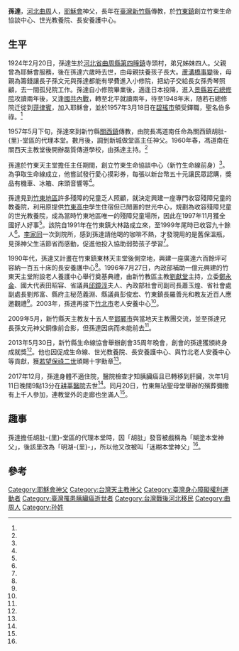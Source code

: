 {{Infobox Christian leader
| type = priest
| honorific-prefix = 
| name             = 孫達
| title            = 
| image            = 
| imagesize        = 
| alt              = 
| caption          = 
| archdiocese      = 
| province         = [[台灣天主教|天主教台北教省]]
| diocese          = [[天主教新竹教區|新竹教區]]
| see              = 
| term_start       = 
| term_end         = 
| predecessor      = 
| successor        = 
| ordination       = 1957年
| rank             = 
<!---------- Personal details ---------->
| birth_name       = 
| birth_date       ={{birth date|1924|2|20}}
| birth_place      ={{ROC-1912|直隸省}}[[曲周縣|曲周縣]][[第四疃鎮|第四疃鎮]]寺頭村
| death_date       = {{death date and age|mf=yes|2018|1|11|1924|2|20}}
| death_place      = {{TWN}}[[新北市|新北市]][[新店區|新店區]][[耕莘醫院|耕莘醫院]]
| buried           = 
| nationality      = {{ROC}}
| religion         = [[羅馬天主教|羅馬天主教]]
| residence        = 
| parents          = 
| spouse           = 
| children         = 
| occupation       = 
| profession       = 
| previous_post    = 
| alma_mater       = 
| motto            = 
| signature        = 
| signature_alt    = 
| coat_of_arms     = 
| coat_of_arms_alt = 
}}
'''孫達'''{{BD|1924年|2月20日|2018年|1月11日|catIdx=Sun}}，[[河北省|河北]][[曲周縣|曲周]]人，[[耶穌會|耶穌會]]神父，長年在[[臺灣|臺灣]][[新竹縣|新竹縣]]傳教，於[[竹東鎮|竹東鎮]]創立竹東生命協談中心、世光教養院、長安養護中心。

==生平==
1924年2月20日，孫達生於[[河北省|河北省]][[曲周縣|曲周縣]][[第四疃鎮|第四疃鎮]]寺頭村，弟兄姊妹四人。父親曾為耶穌會服務，後在孫達六歲時去世，由母親扶養孩子長大。[[蘆溝橋事變|蘆溝橋事變]]後，母親為籌錢讓長子孫文元與孫達都能有學費進入小修院，把幼子交給長女孫秀琴照顧，去一間孤兒院工作。孫達自小修院畢業後，適逢日本投降，進入[[景縣|景縣]][[若石總修院|若石總修院]]攻讀兩年後，又逢[[國共內戰|國共內戰]]，轉至北平就讀兩年，待至1948年末，随若石總修院迁徙到[[菲律賓|菲律賓]]，加入耶穌會，並於1957年3月18日在[[碧瑤市|碧瑤市]]領受鐸職，聖名伯多祿。<ref name="2018-01-13"/>

1957年5月下旬，孫達來到新竹縣[[關西鎮_(臺灣)|關西鎮]]傳教，由院長馮道南任命為關西鎮胡肚-{里}-堂區的代理本堂。數月後，調到新城做堂區主任神父。1960年春，馮道南在關西天主教堂後開辦磊質傳道學校，由孫達主持。<ref name="2018-01-13"/>

孫達於竹東天主堂擔任主任期間，創立竹東生命協談中心（新竹生命線前身）<ref name="劉瑞祺2"/>。為爭取生命線成立，他嘗試發行愛心摸彩券，每張以新台幣五十元讓民眾認購，獎品有機車、冰箱、床頭音響等<ref name="李坤建"/>。

孫達見到[[竹東鎮|竹東地區]]許多殘障的兒童乏人照顧，就決定興建一座專門收容殘障兒童的教養院，利用原提供[[竹東高中|竹東高中]]學生住宿但已閒置的世光中心，規劃為收容殘障兒童的世光教養院，成為當時竹東地區唯一的殘障兒童場所，因此在1997年11月獲全國好人好事<ref name="劉瑞祺3"/>。該院自1991年在竹東鎮大林路成立來，至1999年尾時已收容九十餘人<ref name="劉瑞祺2"/>。[[李家同|李家同]]一次到院所，感到孫達請他喝的咖啡不熱，才發現用的是舊保溫瓶，見孫神父生活節省而感動，促進他投入協助弱勢孩子學習<ref name="王慧瑛、羅緗綸"/>。

1990年代，孫達又計畫在竹東鎮東林天主堂後側空地，興建一座廣達六百餘坪可容納一百五十床的長安養護中心<ref name="劉瑞祺3"/>。1996年7月27日，內政部補助一億元興建的竹東天主堂附設老人養護中心舉行奠基典禮，由新竹教區主教[[劉獻堂|劉獻堂]]主持，立委[[鄭永金|鄭永金]]、國大代表田昭容、省議員[[邱鏡淳|邱鏡淳]]夫人、內政部社會司副司長蕭玉煌、省社會處副處長劉邦富、縣府主秘范義淵、縣議員彭俊宏、竹東鎮長羅善光和教友近百人應邀觀禮<ref name="劉瑞祺1"/>。2003年，孫達再接下[[竹北市|竹北市]]老人安養中心<ref name="李坤建"/>。

2009年5月，新竹縣天主教友十五人至[[邯鄲市|邯鄲市]]與當地天主教團交流，並至孫達兄長孫文元神父銅像前合影，但孫達因病而未能前去<ref name="曾金海"/>。

2013年5月30日，新竹縣生命線協會舉辦創會35周年晚會，創會的孫達獲頒終身成就獎<ref name="郭政芬2"/>。他也因促成生命線、世光教養院、長安養護中心、與竹北老人安養中心等貢獻，獲[[若望保祿二世|若望保祿二世]]頒賜十字勳章<ref name="郭政芬3"/>。

2017年12月，孫達身體不適住院，醫院檢查才知胰臟癌且已轉移到肝臟，次年1月11日晚間9點13分在[[耕莘醫院|耕莘醫院]]去世<ref name="郭政芬3"/>。同月20日，竹東無玷聖母堂舉辦的殯葬彌撒有上千人參加，連教堂外的走廊也坐滿人<ref name="蔡孟尚"/>。

==趣事==
孫達擔任胡肚-{里}-堂區的代理本堂時，因「胡肚」發音被戲稱為「糊塗本堂神父」，後該里改為「明湖-{里}-」，所以他又改被叫「迷糊本堂神父」<ref name="2018-01-13"/>。

==參考==
{{portal box|人物|河北|台灣|天主教|身心障礙}}
{{reflist|30em|refs=

<ref name="郭政芬3">{{Cite news|url=|title=創辦教養院 博施濟眾 孫達神父病逝 享壽94歲|author=郭政芬|language=zh-tw|newspaper=聯合報|date=2018-01-15|accessdate=}}</ref>

<ref name="郭政芬2">{{Cite news|url=|title=竹縣生命線 35周年快樂|author=郭政芬|language=zh-tw|newspaper=聯合報|date=2013-05-31|accessdate=}}</ref>

<ref name="劉瑞祺1">{{Cite news|url=|title=竹東天主堂設老人養護中心由內政部補助一億元昨舉行奠基典禮|author=劉瑞祺|language=zh-tw|newspaper=中國時報|date=1996-07-28|accessdate=}}</ref>

<ref name="劉瑞祺2">{{Cite news|url=|title=孫達神父志在服務人群創生命線、照顧殘童養護老人三心願逐|author=劉瑞祺|language=zh-tw|newspaper=中國時報|date=1999-12-15|accessdate=}}</ref>

<ref name="劉瑞祺3">{{Cite news|url=|title=孫達神父獲全國好人好事表揚|author=劉瑞祺|language=zh-tw|newspaper=中國時報|date=1997-11-22|accessdate=}}</ref>

<ref name="李坤建">{{Cite news|url=|title=奉獻竹北 50年滄海桑田 孫達神父 見證天主堂落成、重生|author=李坤建|language=zh-tw|newspaper=中國時報|date=2006-12-02|accessdate=}}</ref>

<ref name="王慧瑛、羅緗綸">{{Cite news|url=|title=李家同難忘他咖啡 孫達神父慶90歲|author=王慧瑛、羅緗綸|language=zh-tw|newspaper=聯合報|date=2014-02-18|accessdate=}}</ref>

<ref name="2018-01-13">{{Cite news|url=https://www.xinde.org/show/41266|title=河北：晉鐸61年的孫達神父安息主懷|author=|language=zh-cn|newspaper=信德報|date=2018-01-13|accessdate=2021-01-12|archive-date=2021-01-14|archive-url=https://web.archive.org/web/20210114120507/https://www.xinde.org/show/41266|dead-url=no}}</ref>

<ref name="曾金海">{{Cite news|url=http://catholicweekly.catholic.org.tw/archive/archive/Catholic%20Weekly_40.pdf|title=與邯鄲教區交流的豐盈之旅|author=曾金海|language=zh-tw|newspaper=天主教周報|date=2009-05-31|accessdate=2021-01-12|archive-date=2021-01-14|archive-url=https://web.archive.org/web/20210114043518/http://catholicweekly.catholic.org.tw/archive/archive/Catholic%20Weekly_40.pdf|dead-url=no}}</ref>

<ref name="蔡孟尚">{{Cite news|url=https://news.ltn.com.tw/news/HsinchuCounty/breakingnews/2317824|title=創辦4社福機構孫達神父辭世 上千人送行|author=蔡孟尚|language=zh-tw|newspaper=自由時報|date=2018-01-20|accessdate=2021-01-13|archive-date=2021-01-14|archive-url=https://web.archive.org/web/20210114224733/https://news.ltn.com.tw/news/HsinchuCounty/breakingnews/2317824|dead-url=no}}</ref>

}}
[[Category:耶穌會神父|Category:耶穌會神父]]
[[Category:台灣天主教神父|Category:台灣天主教神父]]
[[Category:臺灣身心障礙權利運動者|Category:臺灣身心障礙權利運動者]]
[[Category:臺灣罹患胰臟癌逝世者|Category:臺灣罹患胰臟癌逝世者]]
[[Category:台灣戰後河北移民|Category:台灣戰後河北移民]]
[[Category:曲周人|Category:曲周人]]
[[Category:孙姓|Category:孙姓]]